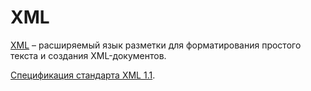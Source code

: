 # XML

[XML](https://ru.wikipedia.org/wiki/XML) – расширяемый язык разметки для форматирования простого текста и создания XML-документов.

[Спецификация стандарта XML 1.1](https://www.w3.org/TR/xml11/).
